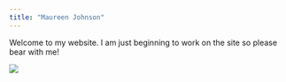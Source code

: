 ```yaml
---
title: "Maureen Johnson"
---
```


Welcome to my website. I am just beginning to work on the site so please bear with me!

![](girl-bike-street.jpg)  

